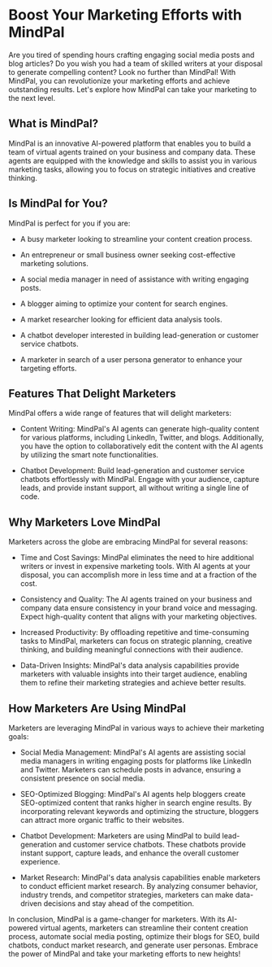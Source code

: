 # Boost Your Marketing Efforts with MindPal

Are you tired of spending hours crafting engaging social media posts and blog articles? Do you wish you had a team of skilled writers at your disposal to generate compelling content? Look no further than MindPal! With MindPal, you can revolutionize your marketing efforts and achieve outstanding results. Let's explore how MindPal can take your marketing to the next level.

## What is MindPal?

MindPal is an innovative AI-powered platform that enables you to build a team of virtual agents trained on your business and company data. These agents are equipped with the knowledge and skills to assist you in various marketing tasks, allowing you to focus on strategic initiatives and creative thinking.

## Is MindPal for You?

MindPal is perfect for you if you are:

- A busy marketer looking to streamline your content creation process.

- An entrepreneur or small business owner seeking cost-effective marketing solutions.

- A social media manager in need of assistance with writing engaging posts.

- A blogger aiming to optimize your content for search engines.

- A market researcher looking for efficient data analysis tools.

- A chatbot developer interested in building lead-generation or customer service chatbots.

- A marketer in search of a user persona generator to enhance your targeting efforts.

## Features That Delight Marketers

MindPal offers a wide range of features that will delight marketers:

- Content Writing: MindPal's AI agents can generate high-quality content for various platforms, including LinkedIn, Twitter, and blogs. Additionally, you have the option to collaboratively edit the content with the AI agents by utilizing the smart note functionalities.

- Chatbot Development: Build lead-generation and customer service chatbots effortlessly with MindPal. Engage with your audience, capture leads, and provide instant support, all without writing a single line of code.

## Why Marketers Love MindPal

Marketers across the globe are embracing MindPal for several reasons:

- Time and Cost Savings: MindPal eliminates the need to hire additional writers or invest in expensive marketing tools. With AI agents at your disposal, you can accomplish more in less time and at a fraction of the cost.

- Consistency and Quality: The AI agents trained on your business and company data ensure consistency in your brand voice and messaging. Expect high-quality content that aligns with your marketing objectives.

- Increased Productivity: By offloading repetitive and time-consuming tasks to MindPal, marketers can focus on strategic planning, creative thinking, and building meaningful connections with their audience.

- Data-Driven Insights: MindPal's data analysis capabilities provide marketers with valuable insights into their target audience, enabling them to refine their marketing strategies and achieve better results.

## How Marketers Are Using MindPal

Marketers are leveraging MindPal in various ways to achieve their marketing goals:

- Social Media Management: MindPal's AI agents are assisting social media managers in writing engaging posts for platforms like LinkedIn and Twitter. Marketers can schedule posts in advance, ensuring a consistent presence on social media.

- SEO-Optimized Blogging: MindPal's AI agents help bloggers create SEO-optimized content that ranks higher in search engine results. By incorporating relevant keywords and optimizing the structure, bloggers can attract more organic traffic to their websites.

- Chatbot Development: Marketers are using MindPal to build lead-generation and customer service chatbots. These chatbots provide instant support, capture leads, and enhance the overall customer experience.

- Market Research: MindPal's data analysis capabilities enable marketers to conduct efficient market research. By analyzing consumer behavior, industry trends, and competitor strategies, marketers can make data-driven decisions and stay ahead of the competition.

In conclusion, MindPal is a game-changer for marketers. With its AI-powered virtual agents, marketers can streamline their content creation process, automate social media posting, optimize their blogs for SEO, build chatbots, conduct market research, and generate user personas. Embrace the power of MindPal and take your marketing efforts to new heights!